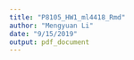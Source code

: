```yaml
---
title: "P8105_HW1_ml4418_Rmd"
author: "Mengyuan Li"
date: "9/15/2019"
output: pdf_document
---
```



